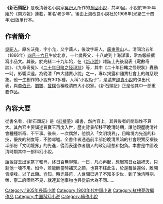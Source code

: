 '''《新石頭記》'''是晚清著名小說家[[吳趼人|吳趼人]]所作的[[章回小說|章回小說]]，共40回。小說於1905年始於《南方報》連載，署名‘老少年’。後由上海改良小說社於1908年(光緒三十四年)出版單行本。

==作者簡介==
[[吳趼人|吳趼人]]，原名沃堯，字小允，又字繭人，後改字趼人，[[廣東|廣東]][[佛山|佛山]]人。清同治五年（1866年）[[四月十六日|四月十六日]]生於北京，十七歲喪父，十八歲到上海謀事，常為報紙撰寫小品文。其後，於光緒二十九年始，在《[[新小說|新小說]]》雜誌上先後發表《電數奇談》、《九命奇冤》、《[[二十年目睹之怪現狀|二十年目睹之怪現狀]]》等，其中《二十年目睹之怪現狀》轟動一時，影響深遠，為晚清「四大譴責小說」之一，專以揭露和譴責社會上的醜惡現象。他一生創作的小說有30多種，人稱“小說鉅子”，是[[清|清]]末[[譴責小說|譴責小說]]的傑出代表，與[[李伯元|李伯元]]、[[劉鶚|劉鶚]]、[[曾樸|曾樸]]合稱晚清四大小說家。《新石頭記》正是他其中一部重要作品。

==內容大要==
從書名看，《新石頭記》是《[[紅樓夢|紅樓夢]]》續書，然內容上，其與後者的關聯性不算大。其內容主要講述賈寶玉再度入世，歷史背景卻移至晚清時期，讓他親歷晚清社會種種新奇、不平事。後來，一次偶然，他誤入「文明境界」，目睹境內先進的科技，優良的制度等，不勝唏噓。全書作者通過前半部份晚清黑暗的社會現實反襯後半部份「文明境界」的先進，從而表達作者個人的政治理想和抱負。本書是中國晚清時期其中一部科幻小說。

話說寶玉出家當了和尚，終日百無聊賴。一日，凡心再起，想起當日[[女媧補天|女媧補天]]，只剩他一塊不用。如今，若能酬當時補天之願，也算不枉此生，於是蓄髮還俗，離開青埂峰，以了此願。豈知，時光荏苒，人世間已過了不知多少世，到了晚清時期，榮、寧二府固然不見，就連其他事物也與從前大為不同......

{{wikisource|新石頭記}}

[[Category:1905年長篇小說|Category:1905年長篇小說]]
[[Category:1900年代中国小说|Category:1900年代中国小说]]
[[Category:紅樓夢改編作品|Category:紅樓夢改編作品]]
[[Category:中国科幻小说|Category:中国科幻小说]]
[[Category:續作小說|Category:續作小說]]